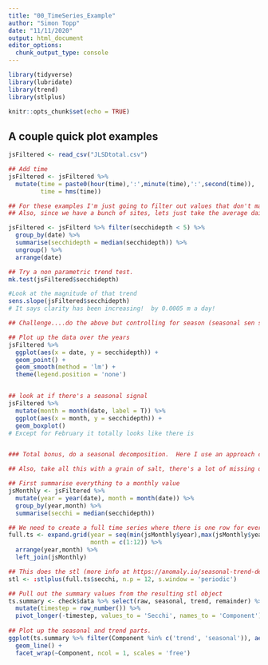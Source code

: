```yaml
---
title: "00_TimeSeries_Example"
author: "Simon Topp"
date: "11/11/2020"
output: html_document
editor_options: 
  chunk_output_type: console
---
```


```r
library(tidyverse)
library(lubridate)
library(trend)
library(stlplus)

knitr::opts_chunk$set(echo = TRUE)
```

## A couple quick plot examples

```r
jsFiltered <- read_csv("JLSDtotal.csv")

## Add time
jsFiltered <- jsFiltered %>%
  mutate(time = paste0(hour(time),':',minute(time),':',second(time)),
         time = hms(time))

## For these examples I'm just going to filter out values that don't make sense (>5 meters), but ultimately you should take a look and see what's up with those.
## Also, since we have a bunch of sites, lets just take the average daily value

jsFiltered <- jsFilterd %>% filter(secchidepth < 5) %>%
  group_by(date) %>%
  summarise(secchidepth = median(secchidepth)) %>%
  ungroup() %>%
  arrange(date)

## Try a non parametric trend test.
mk.test(jsFiltered$secchidepth)

#Look at the magnitude of that trend
sens.slope(jsFiltered$secchidepth)
# It says clarity has been increasing!  by 0.0005 m a day!

## Challenge....do the above but controlling for season (seasonal sen slope)

## Plot up the data over the years
jsFiltered %>%
  ggplot(aes(x = date, y = secchidepth)) +
  geom_point() +
  geom_smooth(method = 'lm') +
  theme(legend.position = 'none')


## look at if there's a seasonal signal
jsFiltered %>%
  mutate(month = month(date, label = T)) %>%
  ggplot(aes(x = month, y = secchidepth)) +
  geom_boxplot()
# Except for February it totally looks like there is


### Total bonus, do a seasonal decomposition.  Here I use an approach called STL, Johnathon would give you big bonus points if you did a similar thing with Forier Transfroms.  Both do a similar thing where they extract the seasonal component and the overall trend

## Also, take all this with a grain of salt, there's a lot of missing data here

## First summarise everything to a monthly value
jsMonthly <- jsFiltered %>%
  mutate(year = year(date), month = month(date)) %>%
  group_by(year,month) %>%
  summarise(secchi = median(secchidepth))

## We need to create a full time series where there is one row for every month for every year
full.ts <- expand.grid(year = seq(min(jsMonthly$year),max(jsMonthly$year),1),
                       month = c(1:12)) %>%
  arrange(year,month) %>%
  left_join(jsMonthly)

## This does the stl (more info at https://anomaly.io/seasonal-trend-decomposition-in-r/)
stl <- :stlplus(full.ts$secchi, n.p = 12, s.window = 'periodic')

## Pull out the summary values from the resulting stl object
ts.summary <- check$data %>% select(raw, seasonal, trend, remainder) %>%
  mutate(timestep = row_number()) %>%
  pivot_longer(-timestep, values_to = 'Secchi', names_to = 'Component')
  
## Plot up the seasonal and trend parts.
ggplot(ts.summary %>% filter(Component %in% c('trend', 'seasonal')), aes(x = timestep, y = Secchi)) +
  geom_line() +
  facet_wrap(~Component, ncol = 1, scales = 'free')

```

